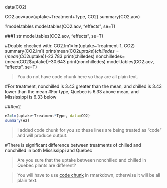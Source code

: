 data(CO2)

CO2.aov=aov(uptake~Treatment+Type, CO2)
summary(CO2.aov)


?model.tables
model.tables(CO2.aov, "effects", se=T)


###1 str
model.tables(CO2.aov, "effects", se=T)

#Double checked with:
CO2.lm1=lm(uptake~Treatment-1, CO2)
summary(CO2.lm1)
print(mean(CO2$uptake))
chilledes=(mean(CO2$uptake))-23.783
print(chilledes)
nonchilledes=(mean(CO2$uptake))-30.643
print(nonchilledes)
model.tables(CO2.aov, "effects", se=T)

> You do not have code chunk here so thay are all plain text. 

#For treatment, nonchilled is 3.43 greater than the mean, and chilled is 3.43 lower than the mean
#For type, Quebec is 6.33 above mean, and Mississippi is 6.33 below

###ex2

```r
e2=lm(uptake~Treatment*Type, data=CO2)
summary(e2)
```

> I added code chunk for you so these lines are being treated as "code" and will produce output. 

#There is significant difference between treatments of chilled and nonchilled in both Mississippi and Quebec

> Are you sure that the uptake between nonchilled and chilled in Quebec plants are different?

> You will have to use [code chunk](http://rmarkdown.rstudio.com/authoring_rcodechunks.html) in rmarkdown, otherwise it will be all plain text. 
